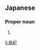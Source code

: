 ==Japanese==
{{ja-kanjitab|よし|のり}}

===Proper noun===
{{ja-pos|よしのり|proper}}

# {{given name|male|lang=ja|sort=よしのり}}

[[li:良紀]]